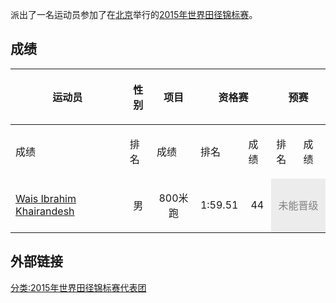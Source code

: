 {{AFG}}派出了一名运动员参加了在{{CHN}}[[北京|北京]]举行的[[2015年世界田径锦标赛|2015年世界田径锦标赛]]。

== 成绩 ==
{|class=wikitable style="font-size:90%;"
|-
!rowspan="2" |运动员
!rowspan="2" |性别
!rowspan="2" |项目
!colspan="2" |资格赛
!colspan="2" |预赛
!colspan="2" |半决赛
!colspan="2" |决赛
|-
!成绩
!排名
!成绩
!排名
!成绩
!排名
!成绩
!排名
|-style="border-top: single;"
|[[Wais_Ibrahim_Khairandesh|Wais Ibrahim Khairandesh]]
|align=center|男
|align=center|800米跑
|align=center|1:59.51	
|align=center|44	
|colspan= 6 align=center style=" background: #ececec; color: grey;"|未能晋级
|}


== 外部链接 ==
[[分类:2015年世界田径锦标赛代表团|分类:2015年世界田径锦标赛代表团]]